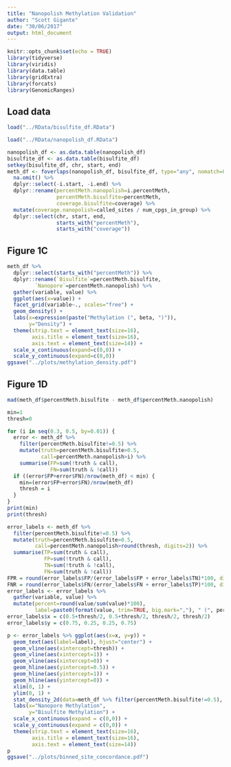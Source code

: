 ```yaml
---
title: "Nanopolish Methylation Validation"
author: "Scott Gigante"
date: "30/06/2017"
output: html_document
---
```


```r
knitr::opts_chunk$set(echo = TRUE)
library(tidyverse)
library(viridis)
library(data.table)
library(gridExtra)
library(forcats)
library(GenomicRanges)
```

## Load data

```r
load("../RData/bisulfite_df.RData")
```

```r
load("../RData/nanopolish_df.RData")
```

```r
nanopolish_df <- as.data.table(nanopolish_df)
bisulfite_df <- as.data.table(bisulfite_df)
setkey(bisulfite_df, chr, start, end)
meth_df <- foverlaps(nanopolish_df, bisulfite_df, type="any", nomatch=0) %>%
  na.omit() %>%
  dplyr::select(-i.start, -i.end) %>%
  dplyr::rename(percentMeth.nanopolish=i.percentMeth,
                percentMeth.bisulfite=percentMeth,
                coverage.bisulfite=coverage) %>%
  mutate(coverage.nanopolish=called_sites / num_cpgs_in_group) %>%
  dplyr::select(chr, start, end, 
                starts_with("percentMeth"), 
                starts_with("coverage"))
```

## Figure 1C

```r
meth_df %>%
  dplyr::select(starts_with("percentMeth")) %>%
  dplyr::rename(`Bisulfite`=percentMeth.bisulfite,
         `Nanopore`=percentMeth.nanopolish) %>%
  gather(variable, value) %>%
  ggplot(aes(x=value)) +
  facet_grid(variable~., scales="free") +
  geom_density() +
  labs(x=expression(paste("Methylation (", beta, ")")),
       y="Density") +
  theme(strip.text = element_text(size=16),
        axis.title = element_text(size=16),
        axis.text = element_text(size=14)) +
  scale_x_continuous(expand=c(0,0)) +
  scale_y_continuous(expand=c(0,0))
ggsave("../plots/methylation_density.pdf")
```

## Figure 1D

```r
mad(meth_df$percentMeth.bisulfite - meth_df$percentMeth.nanopolish)
```

```r
min=1
thresh=0

for (i in seq(0.3, 0.5, by=0.01)) {
  error <- meth_df %>%
    filter(percentMeth.bisulfite!=0.5) %>%
    mutate(truth=percentMeth.bisulfite>0.5,
           call=percentMeth.nanopolish>i) %>%
    summarise(FP=sum(!truth & call),
              FN=sum(truth & !call))
  if ((error$FP+error$FN)/nrow(meth_df) < min) {
    min=(error$FP+error$FN)/nrow(meth_df)
    thresh = i
  }
}
print(min)
print(thresh)
```


```r
error_labels <- meth_df %>%
  filter(percentMeth.bisulfite!=0.5) %>%
  mutate(truth=percentMeth.bisulfite>0.5,
         call=percentMeth.nanopolish>round(thresh, digits=2)) %>%
  summarise(TP=sum(truth & call),
            FP=sum(!truth & call),
            TN=sum(!truth & !call),
            FN=sum(truth & !call))
FPR = round(error_labels$FP/(error_labels$FP + error_labels$TN)*100, digits=1)
FNR = round(error_labels$FN/(error_labels$FN + error_labels$TP)*100, digits=1)
error_labels <- error_labels %>%
  gather(variable, value) %>%
  mutate(percent=round(value/sum(value)*100),
         label=paste0(format(value, trim=TRUE, big.mark=","), " (", percent, "%)"))
error_labels$x = c(0.5+thresh/2, 0.5+thresh/2, thresh/2, thresh/2)
error_labels$y = c(0.75, 0.25, 0.25, 0.75)

p <- error_labels %>% ggplot(aes(x=x, y=y)) +
  geom_text(aes(label=label), hjust="center") +
  geom_vline(aes(xintercept=thresh)) +
  geom_vline(aes(xintercept=1)) +
  geom_vline(aes(xintercept=0)) +
  geom_hline(aes(yintercept=0.5)) +
  geom_hline(aes(yintercept=1)) +
  geom_hline(aes(yintercept=0)) +
  xlim(0, 1) + 
  ylim(0, 1) +
  stat_density_2d(data=meth_df %>% filter(percentMeth.bisulfite!=0.5), aes(x=percentMeth.nanopolish, y=percentMeth.bisulfite, fill = ..level.., alpha=..level..), geom='polygon', bins=500, show.legend = FALSE) +
  labs(x="Nanopore Methylation",
       y="Bisulfite Methylation") +
  scale_x_continuous(expand = c(0,0)) +
  scale_y_continuous(expand = c(0,0)) +
  theme(strip.text = element_text(size=16),
        axis.title = element_text(size=16),
        axis.text = element_text(size=14))
p
ggsave("../plots/binned_site_concordance.pdf")
```
